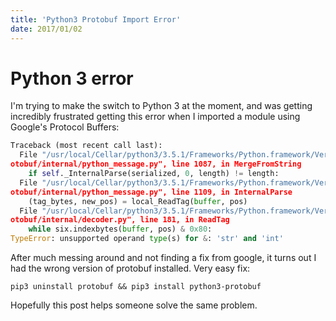 ```yaml
---
title: 'Python3 Protobuf Import Error'
date: 2017/01/02
---
```


# Python 3 error

I'm trying to make the switch to Python 3 at the moment, and was getting incredibly frustrated getting this error when I imported a module using Google's Protocol Buffers:

```python
Traceback (most recent call last):
  File "/usr/local/Cellar/python3/3.5.1/Frameworks/Python.framework/Versions/3.5/lib/python3.5/site-packages/google/pr
otobuf/internal/python_message.py", line 1087, in MergeFromString
    if self._InternalParse(serialized, 0, length) != length:
  File "/usr/local/Cellar/python3/3.5.1/Frameworks/Python.framework/Versions/3.5/lib/python3.5/site-packages/google/pr
otobuf/internal/python_message.py", line 1109, in InternalParse
    (tag_bytes, new_pos) = local_ReadTag(buffer, pos)
  File "/usr/local/Cellar/python3/3.5.1/Frameworks/Python.framework/Versions/3.5/lib/python3.5/site-packages/google/pr
otobuf/internal/decoder.py", line 181, in ReadTag
    while six.indexbytes(buffer, pos) & 0x80:
TypeError: unsupported operand type(s) for &: 'str' and 'int'
```

After much messing around and not finding a fix from google, it turns out I had the wrong version of protobuf installed. Very easy fix:

```
pip3 uninstall protobuf && pip3 install python3-protobuf
```

Hopefully this post helps someone solve the same problem.
